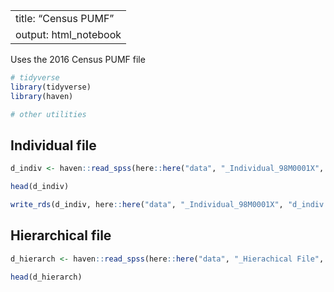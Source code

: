 <!--
Copyright 2021 Province of British Columbia

Licensed under the Apache License, Version 2.0 (the "License");
you may not use this file except in compliance with the License.
You may obtain a copy of the License at

http://www.apache.org/licenses/LICENSE-2.0

Unless required by applicable law or agreed to in writing, software distributed under the License is distributed on an "AS IS" BASIS,
WITHOUT WARRANTIES OR CONDITIONS OF ANY KIND, either express or implied.
See the License for the specific language governing permissions and limitations under the License.
-->


---
title: "Census PUMF"
output: html_notebook
---


Uses the 2016 Census PUMF file

```r
# tidyverse
library(tidyverse)
library(haven)

# other utilities

```


## Individual file

```r

d_indiv <- haven::read_spss(here::here("data", "_Individual_98M0001X", "data_donnees_2016_ind.sav"))

head(d_indiv)

write_rds(d_indiv, here::here("data", "_Individual_98M0001X", "d_indiv.rds"))

```



## Hierarchical file

```r

d_hierarch <- haven::read_spss(here::here("data", "_Hierachical File", "data_donnees_2016_hier.sav"))

head(d_hierarch)

```

